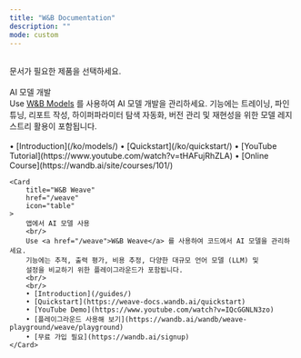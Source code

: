---
title: "W&B Documentation"
description: ""
mode: custom
---


<HomeWrapper>
<br/>
<Banner title="Weights & Biases 문서" background="/images/support/support_banner.png">
문서가 필요한 제품을 선택하세요.
</Banner>
<br/>
<br/>

<HomeWrapper padding="mint-px-24">
<Columns cols={2}>
    <Card
        title="W&B Models"
        href="/ko/models/"
        icon="hexagon-nodes"
    >
        AI 모델 개발
        <br/>
        Use <a href="/ko/models/">W&B Models</a> 를 사용하여 AI 모델 개발을 관리하세요. 
        기능에는 트레이닝, 파인튜닝, 리포트 작성, 하이퍼파라미터 탐색 자동화, 
        버전 관리 및 재현성을 위한 모델 레지스트리 활용이 포함됩니다.
        <br/>
        <br/>
        • [Introduction](/ko/models/)  
        • [Quickstart](/ko/quickstart/)  
        • [YouTube Tutorial](https://www.youtube.com/watch?v=tHAFujRhZLA)  
        • [Online Course](https://wandb.ai/site/courses/101/)  
    </Card>


    <Card
        title="W&B Weave"
        href="/weave"
        icon="table"
    >
        앱에서 AI 모델 사용
        <br/>
        Use <a href="/weave">W&B Weave</a> 를 사용하여 코드에서 AI 모델을 관리하세요. 
        기능에는 추적, 출력 평가, 비용 추정, 다양한 대규모 언어 모델 (LLM) 및 
        설정을 비교하기 위한 플레이그라운드가 포함됩니다.
        <br/>
        <br/>
        • [Introduction](/guides/)  
        • [Quickstart](https://weave-docs.wandb.ai/quickstart)  
        • [YouTube Demo](https://www.youtube.com/watch?v=IQcGGNLN3zo)  
        • [플레이그라운드 사용해 보기](https://wandb.ai/wandb/weave-playground/weave/playground)  
        • [무료 가입 필요](https://wandb.ai/signup)  
    </Card>

    

</Columns>
</HomeWrapper>
</HomeWrapper>
<br/>
<br/>
